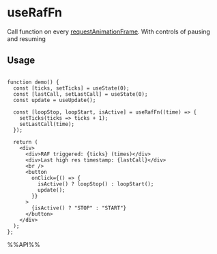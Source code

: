 # useRafFn

Call function on every [requestAnimationFrame](https://developer.mozilla.org/en-US/docs/Web/API/window/requestAnimationFrame). With controls of pausing and resuming


## Usage

```tsx live

function demo() {
  const [ticks, setTicks] = useState(0);
  const [lastCall, setLastCall] = useState(0);
  const update = useUpdate();

  const [loopStop, loopStart, isActive] = useRafFn((time) => {
    setTicks(ticks => ticks + 1);
    setLastCall(time);
  });

  return (
    <div>
      <div>RAF triggered: {ticks} (times)</div>
      <div>Last high res timestamp: {lastCall}</div>
      <br />
      <button
        onClick={() => {
          isActive() ? loopStop() : loopStart();
          update();
        }}
      >
        {isActive() ? "STOP" : "START"}
      </button>
    </div>
  );
};

```

%%API%%